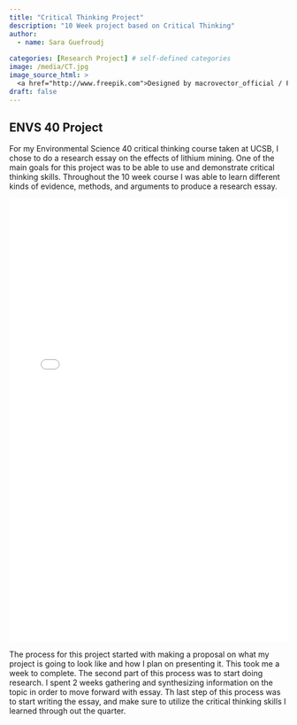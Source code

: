 ```yaml
---
title: "Critical Thinking Project"
description: "10 Week project based on Critical Thinking"
author:
  - name: Sara Guefroudj
    
categories: [Research Project] # self-defined categories
image: /media/CT.jpg
image_source_html: >
  <a href="http://www.freepik.com">Designed by macrovector_official / Freepik</a>
draft: false 
---
```


## ENVS 40 Project

For my Environmental Science 40 critical thinking course taken at UCSB, I chose to do a research essay on the effects of lithium mining. One of the main goals for this project was to be able to use and demonstrate critical thinking skills. Throughout the 10 week course I was able to learn different kinds of evidence, methods, and arguments to produce a research essay.

<iframe src="research_essay.pdf" width="100%" height="800px" style="border: none;">

<a href="research_essay.pdf">Download PDF</a>.

</iframe>


The process for this project started with making a proposal on what my project is going to look like and how I plan on presenting it. This took me a week to complete. The second part of this process was to start doing research. I spent 2 weeks gathering and synthesizing information on the topic in order to move forward with essay. Th last step of this process was to start writing the essay, and make sure to utilize the critical thinking skills I learned through out the quarter.
